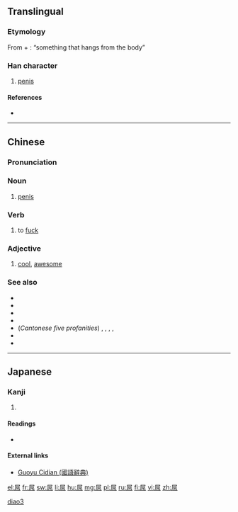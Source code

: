 {{character info/new}}
==Translingual==

===Etymology===
From {{term|尸||body|lang=mul|sc=Hani}} + {{term|吊||to hang|lang=mul|sc=Hani}}: “something that hangs from the body”

===Han character===
{{Han char|rn=44|rad=尸|as=06|sn=9|four=7722<sub>7</sub>|canj=尸口中月 (SRLB)|ids=⿸[[尸]][[吊]]}}

# [[penis]]

====References====
* {{Han ref|kx=0301.210|dkj=07685|dj=0598.120|hdz=20972.020|uh=5C4C|ud=23628|bh=CE78|bd=52856}}

----

==Chinese==
{{zh-forms}}

===Pronunciation===
{{zh-pron
|m=diǎo
|c=diu2
|cat=n,c:v,m:adj
}}

===Noun===
{{zh-noun}}

# {{context|vulgar|lang=zh}} [[penis]]

===Verb===
{{zh-verb}}

# {{context|vulgar|Cantonese|lang=zh}} to [[fuck]]
#: {{zh-usex|'''屌''' 你！|[[fuck you|'''Fuck''' you!]]|C-GZ}}

===Adjective===
{{zh-adj}}

# {{context|Taiwan|slang|lang=zh}} [[cool]], [[awesome]]
#: {{zh-usex|這個 很 '''屌'''{diǎo} 啊！|This is '''awesome'''!}}

===See also===
* {{zh-l|肏}}
* {{zh-l|幹}}
* {{zh-l|𨳒}}
* {{zh-l|屌你老母}}
* (''Cantonese five profanities'') {{zh-l|屌}}, {{zh-l|鸠/鳩}}, {{zh-l|撚}}, {{zh-l|柒}}, {{zh-l|閪}}
* {{zh-l|小狗懒擦鞋/小狗懶擦鞋}}
* {{zh-l|𠄏}}

----

==Japanese==

===Kanji===
{{ja-kanji|grade=9|rs=尸06}}

# {{defn|lang=ja|sort=尸06}}

====Readings====
* {{ja-readings|on=[[ちょう]] (chō)|kun=}}

====External links====
* [http://140.111.34.46/cgi-bin/dict/GetContent.cgi?Database=dict&DocNum=34962&GraphicWord=yes&QueryString=屌$ Guoyu Cidian (國語辭典)]

[[Category:Mandarin slang|diao3]]

[[el:屌]]
[[fr:屌]]
[[sw:屌]]
[[li:屌]]
[[hu:屌]]
[[mg:屌]]
[[pl:屌]]
[[ru:屌]]
[[fi:屌]]
[[vi:屌]]
[[zh:屌]]